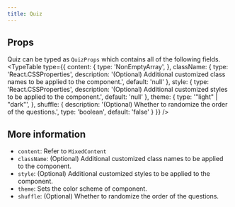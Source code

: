 ```yaml
---
title: Quiz
---
```


## Props
Quiz can be typed as `QuizProps` which contains all of the following fields.
<TypeTable
  type={{
    content: {
      type: 'NonEmptyArray<MixedContent>',
    },
    className: {
      type: 'React.CSSProperties',
      description: '(Optional) Additional customized class names to be applied to the component.',
      default: 'null'
    },
    style: {
      type: 'React.CSSProperties',
      description: '(Optional) Additional customized styles to be applied to the component.',
      default: 'null'
    },
    theme: {
      type: '"light" | "dark"',
    },
    shuffle: {
      description: '(Optional) Whether to randomize the order of the questions.',
      type: 'boolean',
      default: 'false'
    }
  }}
/>

## More information

- `content`: Refer to <Link href="/docs/types/MixedContent">`MixedContent`</Link>
- `className`: (Optional) Additional customized class names to be applied to the component.
- `style`: (Optional) Additional customized styles to be applied to the component.
- `theme`: Sets the color scheme of component.
- `shuffle`: (Optional) Whether to randomize the order of the questions.